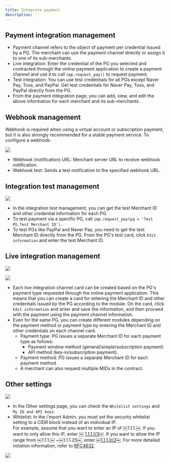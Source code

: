 ```yaml
---
title: Integrate payment
description: ''
---
```




## Payment integration management

* Payment channel refers to the object of payment per credential issued by a PG. The merchant can use the payment channel directly or assign it to one of its sub-merchants.
* Live integration: Enter the credential of the PG you selected and contracted through the online payment application to create a payment channel and use it to call `imp.request_pay()` to request payment.
* Test integration: You can use test credentials for all PGs except Naver Pay, Toss, and PayPal. Get test credentials for Naver Pay, Toss, and PayPal directly from the PG.
* From the payment integration page, you can add, view, and edit the above information for each merchant and its sub-merchants.

## Webhook management

Webhook is required when using a virtual account or subscription payment, but it is also strongly recommended for a stable payment service. To configure a webhook:

![](</gitbook-assets/en/image (178).png>)

* Webhook (notification) URL: Merchant server URL to receive webhook notification.
* Webhook test: Sends a test notification to the specified webhook URL.

## Integration test management

![](</gitbook-assets/en/image (184).png>)

* In the integration test management, you can get the test Merchant ID and other credential information for each PG.
* To test payment via a specific PG, call `imp.request_pay(pg = 'Test PG.Test Merchant ID')`.
* To test PGs like PayPal and Naver Pay, you need to get the test Merchant ID directly from the PG. From the PG's test card, click `Edit information` and enter the test Merchant ID.

## Live integration management

![](</gitbook-assets/en/image (136).png>)



![](</gitbook-assets/en/image (24).png>)

* Each live integration channel card can be created based on the PG's payment type requested through the online payment application. This means that you can create a card for entering the Merchant ID and other credentials issued by the PG according to the module. On the card, click `Edit information` and enter and save the information, and then proceed with the payment using the payment channel information.
* Even for the same PG, you can create different modules depending on the payment method or payment type by entering the Merchant ID and other credentials on each channel card.
  * Payment type: PG issues a separate Merchant ID for each payment type as follows:
    * Payment window method (general/simple/subscription payment)
    * API method (key-in/subscription payment).
  * Payment method: PG issues a separate Merchant ID for each payment method.
  * A merchant can also request multiple MIDs in the contract.

## Other settings

![](</gitbook-assets/en/image (8).png>)

* In the Other settings page, you can check the `Whitelist settings` and `My ID and API keys`.
* Whitelist: In the i'mport Admin, you must set the security whitelist setting to a CIDR block instead of an individual IP. \
  For example, assume that you want to enter an IP of ￼1.1.1.￼. If you want to only allow this IP, enter ￼ [1.1.1.1/3](http://1.1.1.1/3)￼. If you want to allow the IP range from ￼1.1.1.￼ \~￼1.1.1.25￼, enter ￼[1.1.1.0/2](http://1.1.1.0/2)￼. For more detailed notation information, refer to [RFC4632](https://tools.ietf.org/html/rfc4632).

![](</gitbook-assets/en/image (109).png>)
